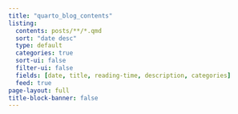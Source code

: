 ```yaml
---
title: "quarto_blog_contents"
listing:
  contents: posts/**/*.qmd
  sort: "date desc"
  type: default
  categories: true
  sort-ui: false
  filter-ui: false
  fields: [date, title, reading-time, description, categories]
  feed: true
page-layout: full
title-block-banner: false
---
```


